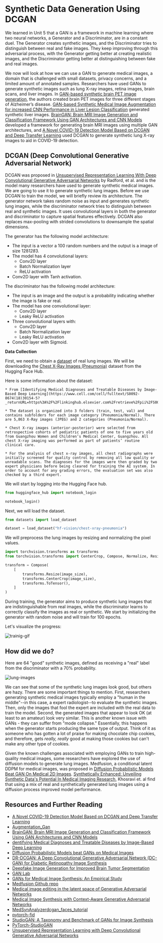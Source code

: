 # Synthetic Data Generation Using DCGAN

We learned in Unit 5 that a GAN is a framework in machine learning where two neural networks, a Generator and a Discriminator, are in a constant duel. The Generator creates synthetic images, and the Discriminator tries to distinguish between real and fake images. They keep improving through this adversarial process, with the Generator getting better at creating realistic images, and the Discriminator getting better at distinguishing between fake and real images.

We now will look at how we can use a GAN to generate medical images, a domain that is challenged with small datasets, privacy concerns, and a limited amount of annotated samples. Researchers have used GANs to generate synthetic images such as lung X-ray images, retina images, brain scans, and liver images. In [GAN-based synthetic brain PET image generation](https://braininformatics.springeropen.com/counter/pdf/10.1186/s40708-020-00104-2.pdf), the authors created brain PET images for three different stages of Alzheimer’s disease. [GAN-based Synthetic Medical Image Augmentation for increased CNN Performance in Liver Lesion Classification](https://arxiv.org/abs/1803.01229) generated synthetic liver images. [BrainGAN: Brain MRI Image Generation and Classification Framework Using GAN Architectures and CNN Models](https://www.mdpi.com/1424-8220/22/11/4297) developed a framework for generating brain MRI images using multiple GAN architectures, and [A Novel COVID-19 Detection Model Based on DCGAN and Deep Transfer Learning](https://www.sciencedirect.com/science/article/pii/S1877050922007463) used DCGAN to generate synthetic lung X-ray images to aid in COVID-19 detection.

## DCGAN (Deep Convolutional Generative Adversarial Network)

DCGAN was proposed in [Unsupervised Representation Learning With Deep Convolutional Generative Adversarial Networks](https://arxiv.org/abs/1511.06434) by Radford, et al. and is the model many researchers have used to generate synthetic medical images. We are going to use it to generate synthetic lung images. Before we use DCGAN to train the model, we will briefly review its architecture. The generator network takes random noise as input and generates synthetic lung images, while the discriminator network tries to distinguish between real and synthetic images. It uses convolutional layers in both the generator and discriminator to capture spatial features effectively. DCGAN also replaces max-pooling with strided convolutions to downsample the spatial dimensions.

The generator has the following model architecture:

- The input is a vector a 100 random numbers and the output is a image of size 128*128*3.
- The model has 4 convolutional layers:
  - Conv2D layer
  - Batch Normalization layer
  - ReLU activation
- Conv2D layer with Tanh activation.

The discriminator has the following model architecture:

- The input is an image and the output is a probability indicating whether the image is fake or real.
- The model has one convolutional layer:
  - Conv2D layer
  - Leaky ReLU activation
- Three convolutional layers with:
  - Conv2D layer
  - Batch Normalization layer
  - Leaky ReLU activation
- Conv2D layer with Sigmoid.

**Data Collection**

First, we need to obtain a [dataset](https://data.mendeley.com/datasets/rscbjbr9sj/2) of real lung images. We will be downloading the [Chest X-Ray Images (Pneumonia)](https://huggingface.co/datasets/hf-vision/chest-xray-pneumonia) dataset from the Hugging Face Hub.

Here is some information about the dataset:

    * From [Identifying Medical Diagnoses and Treatable Diseases by Image-Based Deep Learning](https://www.cell.com/cell/fulltext/S0092-8674(18)30154-5?_returnURL=https%3A%2F%2Flinkinghub.elsevier.com%2Fretrieve%2Fpii%2FS0092867418301545%3Fshowall%3Dtrue):

    * The dataset is organized into 3 folders (train, test, val) and contains subfolders for each image category (Pneumonia/Normal). There are 5,863 X-Ray images (JPEG) and 2 categories (Pneumonia/Normal).

    * Chest X-ray images (anterior-posterior) were selected from retrospective cohorts of pediatric patients of one to five years old from Guangzhou Women and Children’s Medical Center, Guangzhou. All chest X-ray imaging was performed as part of patients’ routine clinical care.

    * For the analysis of chest x-ray images, all chest radiographs were initially screened for quality control by removing all low quality or unreadable scans. The diagnoses for the images were then graded by two expert physicians before being cleared for training the AI system. In order to account for any grading errors, the evaluation set was also checked by a third expert.

We will start by logging into the Hugging Face hub.

```python
from huggingface_hub import notebook_login

notebook_login()
```

Next, we will load the dataset.

```python
from datasets import load_dataset

dataset = load_dataset("hf-vision/chest-xray-pneumonia")
```

We will preprocess the lung images by resizing and normalizing the pixel values.

```python
import torchvision.transforms as transforms
from torchvision.transforms import CenterCrop, Compose, Normalize, Resize, ToTensor

transform = Compose(
    [
        transforms.Resize(image_size),
        transforms.CenterCrop(image_size),
        transforms.ToTensor(),
    ]
)
```

During training, the generator aims to produce synthetic lung images that are indistinguishable from real images, while the discriminator learns to correctly classify the images as real or synthetic. We start by initializing the generator with random noise and will train for 100 epochs.

Let's visualize the progress:

![trainig-gif](https://huggingface.co/datasets/hf-vision/course-assets/resolve/main/dcgan_training_animation.gif)

## How did we do?

Here are 64 "good" synthetic images, defined as receiving a "real" label from the discriminator with a 70% probability.

![lung-images](https://huggingface.co/datasets/hf-vision/course-assets/resolve/main/good_images.png)

We can see that some of the synthetic lung images look good, but others are hazy. There are some important things to mention. First, researchers generating synthetic medical images typically employ a "human in the middle"--in this case, a expert radiologist--to evaluate the synthetic images. Then, only the images that fool the expert are included with the real data to train the model. Second, the generated images that appear to look OK (at least to an amateur) look very similar. This is another known issue with GANs - they can suffer from "mode collapse." Essentially, this happens when the generator starts producing the same type of output. Think of it as someone who has gotten a lot of praise for making chocolate chip cookies, and therefore, gets _really, really_ good at making those cookies but can't make any other type of cookies.

Given the known challenges associated with employing GANs to train high-quality medical images, some researchers have explored the use of diffusion models to generate lung images. Medfusion, a conditional latent DDPM for medical images, was proposed in [Diffusion Probabilistic Models Beat GAN On Medical 2D Images](https://arxiv.org/pdf/2212.07501.pdf). [Synthetically Enhanced: Unveiling Synthetic Data's Potential In Medical Imaging Research](https://arxiv.org/pdf/2311.09402.pdf), Khosravi et. al find that using a mix of real and synthetically generated lung images using a diffusion process improved model performance.

## Resources and Further Reading

- [A Novel COVID-19 Detection Model Based on DCGAN and Deep Transfer Learning](https://www.sciencedirect.com/science/article/pii/S1877050922007463)
- [Augmentation_Gan](https://github.com/rossettisimone/AUGMENTATION_GAN)
- [BrainGAN: Brain MRI Image Generation and Classification Framework Using GAN Architectures and CNN Models](https://www.mdpi.com/1424-8220/22/11/4297)
- [dentifying Medical Diagnoses and Treatable Diseases by Image-Based Deep Learning](https://www.cell.com/action/showPdf?pii=S0092-8674%2818%2930154-5)
- [Diffusion Probabilistic Models beat GANs on Medical Images](https://arxiv.org/abs/2212.07501)
- [DR-DCGAN: A Deep Convolutional Generative Adversarial Network (DC-GAN) for Diabetic Retinopathy Image Synthesis](<https://www.webology.org/data-cms/articles/20220204053948pmwebology%2019%20(2)%20-%2077%20.pdf>)
- [Deepfake Image Generation for Improved Brain Tumor Segmentation](https://aps.arxiv.org/abs/2307.14273)
- [GAN Lab](https://poloclub.github.io/ganlab/)
- [GANs for Medical Image Synthesis: An Empirical Study](https://arxiv.org/abs/2105.05318)
- [Medfusion Github repo](https://github.com/mueller-franzes/medfusion)
- [Medical image editing in the latent space of Generative Adversarial Networks](https://www.sciencedirect.com/science/article/pii/S2666521221000168?ref=pdf_download&fr=RR-2&rr=833e48fa5e777142)
- [Medical Image Synthesis with Context-Aware Generative Adversarial Networks](https://arxiv.org/abs/1612.05362)
- [MedSynAnalyzer](https://github.com/ayanglab/MedSynAnalyzer)[dcgan_faces_tutorial](https://pytorch.org/tutorials/beginner/dcgan_faces_tutorial.html)
- [pytorch-fid](https://github.com/mseitzer/pytorch-fid/blob/master/src/pytorch_fid/fid_score.py)
- [StudioGAN: A Taxonomy and Benchmark of GANs for Image Synthesis](https://arxiv.org/abs/2206.09479)
- [PyTorch-StudioGAN](https://github.com/POSTECH-CVLab/PyTorch-StudioGAN)
- [Unsupervised Representation Learning with Deep Convolutional Generative Adversarial Networks](https://arxiv.org/abs/1511.06434)
